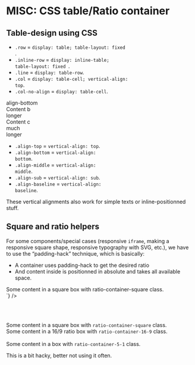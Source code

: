 
<Meta title={getTitle(__filename)} />

# MISC: CSS table/Ratio container

## Table-design using CSS


- <code>.row</code> = <code>display: table; table-layout: fixed </code>.
- <code>.inline-row</code> = <code>display: inline-table; table-layout: fixed </code>.
- <code>.line</code> = <code>display: table-row</code>.
- <code>.col</code> = <code>display: table-cell; vertical-align: top</code>.
- <code>.col-no-align</code> = <code>display: table-cell</code>.

<div class="row w100 mt2 mb2">
  <div class="col align-bottom w30 bg-primary color-global-light">
    align-bottom
  </div>
  <div class="col w5"></div>
  <div class="col w30 bg-primary color-global-light">
    Content b<br />
    longer
  </div>
  <div class="col w5"></div>
  <div class="col w30 bg-primary color-global-light">
    Content c<br />
    much<br />
    longer
  </div>
</div>

- <code>.align-top</code> = <code>vertical-align: top</code>.
- <code>.align-bottom</code> = <code>vertical-align: bottom</code>.
- <code>.align-middle</code> = <code>vertical-align: middle</code>.
- <code>.align-sub</code> = <code>vertical-align: sub</code>.
- <code>.align-baseline</code> = <code>vertical-align: baseline</code>.

These vertical alignments also work for simple texts or inline-positionned stuff.

## Square and ratio helpers

For some components/special cases (responsive <code>iframe</code>, making a responsive square shape, responsive typography with SVG, etc.), we have to use the “padding-hack” technique, which is basically:

<div class="flex flex-justify-space-between mb2 on-mobile-flex-column">
  <div class="w49 flex-align-self-center">
    <ul>
		<li>A container uses padding-hack to get the desired ratio</li>
		<li>And content inside is positionned in absolute and takes all available space.</li>
	  </ul>
  </div>
  <div class="w49">
<Source
  language='html'
  light
  format
  code={`
<div class="ratio-container-square">
  <div class="inner-ratio-container p1">
    Some content in a square box
    with ratio-container-square class.
  </div>
</div>
`}
/>
  </div>
</div>

<br /><br />

<div class="flex flex-justify-space-between flex-align-items-center mb2">
  <div class="border w30">
    <div class="ratio-container-square">
      <div class="inner-ratio-container p1">
        Some content in a square box with <code>ratio-container-square</code> class.
      </div>
    </div>
  </div>

  <div class="border w30">
    <div class="ratio-container-16-9">
      <div class="inner-ratio-container p1">
        Some content in a 16/9 ratio box with <code>ratio-container-16-9</code> class.
      </div>
    </div>
  </div>
</div>

<br />

<div class="border">
  <div class="ratio-container-5-1">
    <div class="inner-ratio-container p1">
      Some content in a box with <code>ratio-container-5-1</code> class.
    </div>
  </div>
</div>

This is a bit hacky, better not using it often.
